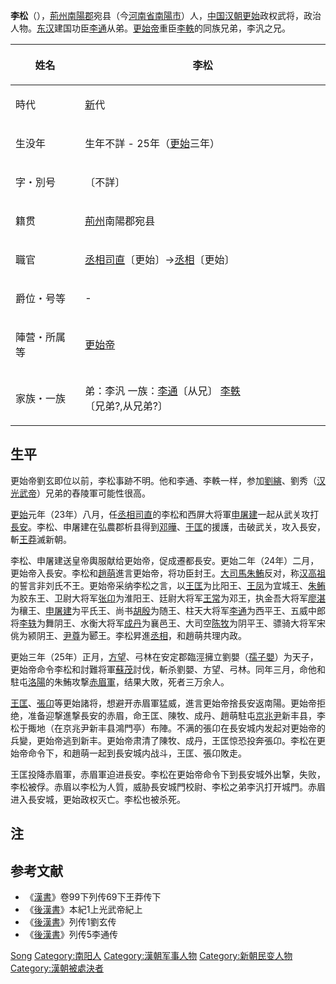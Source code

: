 {{Otheruses|李松}}
'''李松'''（{{bd|?||25年||}}），[[荊州|荊州]][[南陽郡|南陽郡]]宛县（今[[河南省|河南省]][[南陽市|南陽市]]）人，[[中国|中国]][[汉朝|汉朝]][[更始|更始]]政权武将，政治人物。[[东汉|东汉]]建国功臣[[李通_(次元)|李通]]从弟。[[更始帝|更始帝]]重臣[[李軼|李軼]]的同族兄弟，李汎之兄。

{| class="wikitable" style="float:right; font-size:smaller"
|-
! 姓名
| 李松 
|-
! 時代
| [[新|新]]代 
|-
! 生没年
| 生年不詳 - 25年（[[更始_(汉朝)|更始]]三年）
|-
! 字・別号
| 〔不詳〕
|-
! 籍贯
| [[荊州|荊州]]南陽郡宛县
|-
! 職官
| [[丞相司直|丞相司直]]〔更始〕→[[丞相|丞相]]〔更始〕　 
|-
! 爵位・号等
| - 
|-
! 陣营・所属等
| [[更始帝|更始帝]] 
|-
! 家族・一族
| 弟：李汎 一族：[[李通_(次元)|李通]]〔从兄〕 
[[李軼|李軼]]〔兄弟?,从兄弟?〕
|}
==生平==
更始帝劉玄即位以前，李松事跡不明。他和李通、李軼一样，参加[[劉縯|劉縯]]、劉秀（[[汉光武帝|汉光武帝]]）兄弟的舂陵軍可能性很高。

[[更始_(汉朝)|更始]]元年（23年）八月，任[[丞相司直|丞相司直]]的李松和西屏大将軍[[申屠建|申屠建]]一起从武关攻打[[長安|長安]]。李松、申屠建在弘農郡析县得到[[邓曄|邓曄]]、[[于匡|于匡]]的援護，击破武关，攻入長安，斬[[王莽|王莽]]滅新朝。

李松、申屠建送皇帝輿服献给更始帝，促成遷都長安。更始二年（24年）二月，更始帝入長安。李松和[[趙萌|趙萌]]進言更始帝，将功臣封王。[[大司馬|大司馬]][[朱鮪|朱鮪]]反对，称[[汉高祖|汉高祖]]的誓言非刘氏不王。更始帝采纳李松之言，以[[王匡_(更始)|王匡]]为比阳王、[[王凤_(更始)|王凤]]为宜城王、[[朱鲔|朱鲔]]为胶东王、卫尉大将军[[张卬|张卬]]为淮阳王、廷尉大将军[[王常_(东汉)|王常]]为邓王，执金吾大将军[[廖湛|廖湛]]为穰王、[[申屠建|申屠建]]为平氏王、尚书[[胡殷|胡殷]]为随王、柱天大将军[[李通_(次元)|李通]]为西平王、五威中郎将[[李轶|李轶]]为舞阴王、水衡大将军[[成丹|成丹]]为襄邑王、大司空[[陈牧|陈牧]]为阴平王、骠骑大将军宋佻为颍阴王、[[尹尊|尹尊]]为郾王。李松昇進[[丞相|丞相]]，和趙萌共理内政。

更始三年（25年）正月，[[方望|方望]]、弓林在安定郡臨涇擁立劉嬰（[[孺子嬰|孺子嬰]]）为天子，更始帝命令李松和討難将軍[[苏茂_(汉朝)|蘇茂]]討伐，斬杀劉嬰、方望、弓林。同年三月，命他和駐屯[[洛陽|洛陽]]的朱鮪攻撃[[赤眉軍|赤眉軍]]，结果大敗，死者三万余人。

[[王匡_(更始)|王匡]]、[[張卬|張卬]]等更始諸将，想避开赤眉軍猛威，進言更始帝捨長安返南陽。更始帝拒绝，准备迎撃進撃長安的赤眉，命王匡、陳牧、成丹、趙萌駐屯[[京兆尹|京兆尹]]新丰县，李松于掫地（在京兆尹新丰县鴻門亭）布陣。不满的張卬在長安城内发起对更始帝的兵變，更始帝逃到新丰。更始帝肃清了陳牧、成丹，王匡惊恐投奔張卬。李松在更始帝命令下，和趙萌一起到長安城内战斗，王匡、張卬敗走。

王匡投降赤眉軍，赤眉軍迫进長安。李松在更始帝命令下到長安城外出撃，失败，李松被俘。赤眉以李松为人質，威胁長安城門校尉、李松之弟李汎打开城門。赤眉进入長安城，更始政权灭亡。李松也被杀死。

== 注 ==
{{reflist}}

== 参考文献 ==
*《[[漢書|漢書]]》卷99下列传69下王莽传下
*《[[後漢書|後漢書]]》本紀1上光武帝紀上
*《[[後漢書|後漢書]]》列传1劉玄传
*《[[後漢書|後漢書]]》列传5李通传

{{Authority control}}
{{DEFAULTSORT:Li李}}
[[Category:李姓|Song]]
[[Category:南阳人|Category:南阳人]]
[[Category:漢朝军事人物|Category:漢朝军事人物]]
[[Category:新朝民变人物|Category:新朝民变人物]]
[[Category:漢朝被處決者|Category:漢朝被處決者]]